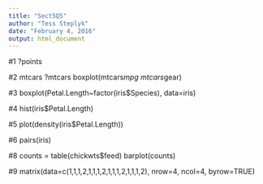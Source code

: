 ```yaml
---
title: "Sect5Q5"
author: "Tess Steplyk"
date: "February 4, 2016"
output: html_document
---
```


#1
?points


#2
mtcars
?mtcars
boxplot(mtcars$mpg~mtcars$gear)


#3
boxplot(Petal.Length~factor(iris$Species), data=iris)


#4
hist(iris$Petal.Length)


#5
plot(density(iris$Petal.Length))


#6
pairs(iris)


#8
counts = table(chickwts$feed) 
barplot(counts)


#9
matrix(data=c(1,1,1,2,1,1,1,2,1,1,1,2,1,1,1,2), nrow=4, ncol=4, byrow=TRUE)
